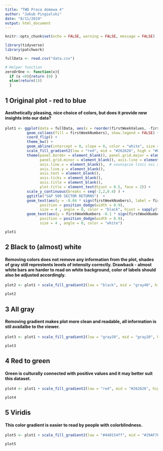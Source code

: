 ```yaml
---
title: "TWD Praca domowa 4"
author: "Jakub Pingielski"
date: "8/11/2019"
output: html_document
---
```

    
```r
knitr::opts_chunk$set(echo = FALSE, warning = FALSE, message = FALSE)

library(tidyverse)
library(patchwork)

fullData <- read.csv("data.csv")

# Helper function
zeroOrOne <- function(x){ 
  if (x <0){return (0) }
  else(return(1))
  }

```

## 1 Original plot - red to blue
#### Aesthetically pleasing, nice choice of colors, but does it provide new insights into our data?

```r
plot1 <- ggplot(data = fullData, aes(x = reorder(firstWeekValues, -firstWeekNumbers), y = firstWeekNumbers)) + 
          geom_col(aes(fill = firstWeekNumbers), show.legend = FALSE) + 
          coord_flip() +
          theme_bw() + 
          geom_abline(intercept = 0, slope = 0, color = "white", size = 1) + 
          scale_fill_gradient2(low = "red", mid = "#262626", high = "#008fb3", midpoint = 0 ) + 
          theme(panel.border = element_blank(), panel.grid.major = element_blank(),
                panel.grid.minor = element_blank(), axis.line = element_line(colour = "black"), # białe tło
                axis.line.x = element_blank(),  # usunięcie linii osi X
                axis.line.y = element_blank(), 
                axis.text = element_blank(), 
                axis.ticks = element_blank(),
                axis.title = element_blank(),
                plot.title = element_text(hjust = 0.5, face = 2)) +
          scale_y_continuous(breaks = seq(-2,2,0.4) ) + 
          ggtitle("S&P 500 SECTOR RETURNS")  + 
          geom_text(aes(y = -0.04 * sign(firstWeekNumbers), label = firstWeekValues), 
                position = position_dodge(width = 0.9), 
                size = 4 , angle = 0, color = "black", hjust = sapply(fullData$firstWeekNumbers, zeroOrOne))  + 
          geom_text(aes(y = firstWeekNumbers -0.1 * sign(firstWeekNumbers), label = firstWeekNumbers), 
                position = position_dodge(width = 0.9), 
                size = 4 , angle = 0, color = "white")

plot1
```

## 2 Black to (almost) white
#### Removing colors does not remove any information from the plot, shades of gray still represtents levels of intensity correctly. Drawback - almost white bars are harder to read on white background, color of labels should also be adjusted accordingly.

```r

plot2 <- plot1 + scale_fill_gradient2(low = "black", mid = "gray40", high = "gray80", midpoint = 0 ) 

plot2
```

## 3 All gray
#### Removing gradient makes plot more clean and readable, all information is stil availalbe to the viewer.
```r

plot3 <- plot1 + scale_fill_gradient2(low = "gray20", mid = "gray20", high = "gray20", midpoint = 0 ) 

plot3
```

## 4 Red to green 
#### Green is culturally connected with positive values and it may better suit this dataset.
```r

plot4 <- plot1 + scale_fill_gradient2(low = "red", mid = "#262626", high = "green3", midpoint = 0 )

plot4
```


## 5 Viridis 
#### This color gradient is easier to read by people with colorblindness.
```r
plot5 <- plot1 + scale_fill_gradient2(low = "#440154ff", mid = "#29AF7FFF", high = "#FDE725FF", midpoint = 0 )

plot5
```
